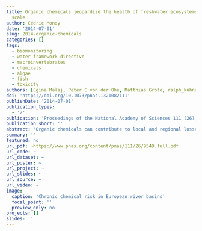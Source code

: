 ```yaml
---
title: Organic chemicals jeopardize the health of freshwater ecosystems on the continental
  scale
author: Cédric Mondy
date: '2014-07-01'
slug: 2014-organic-chemicals
categories: []
tags:
  - biomonitoring
  - water framework directive
  - macroinvertebrates
  - chemicals
  - algae
  - fish
  - toxicity
authors: [Egina Malaj, Peter C von der Ohe, Matthias Grote, ralph_kuhne, admin, Philippe Usseglio-Polatera, Werner Brack, ralph_schafer]
doi: 'https://doi.org/10.1073/pnas.1321082111'
publishDate: '2014-07-01'
publication_types:
  - '2'
publication: 'Proceedings of the National Academy of Sciences 111 (26), 9549-9554'
publication_short: ''
abstract: 'Organic chemicals can contribute to local and regional losses of freshwater biodiversity and ecosystem services. However, their overall relevance regarding larger spatial scales remains unknown. Here, we present, to our knowledge, the first risk assessment of organic chemicals on the continental scale comprising 4,000 European monitoring sites. Organic chemicals were likely to exert acute lethal and chronic long-term effects on sensitive fish, invertebrate, or algae species in 14% and 42% of the sites, respectively. Of the 223 chemicals monitored, pesticides, tributyltin, polycyclic aromatic hydrocarbons, and brominated flame retardants were the major contributors to the chemical risk. Their presence was related to agricultural and urban areas in the upstream catchment. The risk of potential acute lethal and chronic long-term effects increased with the number of ecotoxicologically relevant chemicals analyzed at each site. As most monitoring programs considered in this study only included a subset of these chemicals, our assessment likely underestimates the actual risk. Increasing chemical risk was associated with deterioration in the quality status of fish and invertebrate communities. Our results clearly indicate that chemical pollution is a large-scale environmental problem and requires far-reaching, holistic mitigation measures to preserve and restore ecosystem health.'
summary: ''
featured: no
url_pdf: ~https://www.pnas.org/content/pnas/111/26/9549.full.pdf
url_code: ~
url_dataset: ~
url_poster: ~
url_project: ~
url_slides: ~
url_source: ~
url_video: ~
image:
  caption: 'Chronic chemical risk in European river basins'
  focal_point: ''
  preview_only: no
projects: []
slides: ''
---
```


